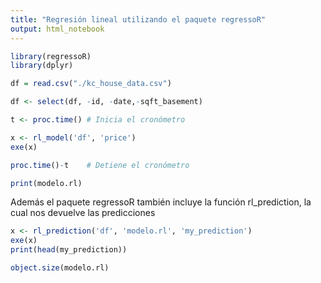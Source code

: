 ```yaml
---
title: "Regresión lineal utilizando el paquete regressoR"
output: html_notebook
---
```

```r
library(regressoR)
library(dplyr)
```

```r
df = read.csv("./kc_house_data.csv")
```


```r
df <- select(df, -id, -date,-sqft_basement) 

```

```r
t <- proc.time() # Inicia el cronómetro
```

```r
x <- rl_model('df', 'price')
exe(x)
```


```r
proc.time()-t    # Detiene el cronómetro
```

```r
print(modelo.rl)
```

Además el paquete regressoR también incluye la función rl_prediction, la cual nos devuelve las predicciones 
```r
x <- rl_prediction('df', 'modelo.rl', 'my_prediction')
exe(x)
print(head(my_prediction))

```


```r
object.size(modelo.rl)
```



